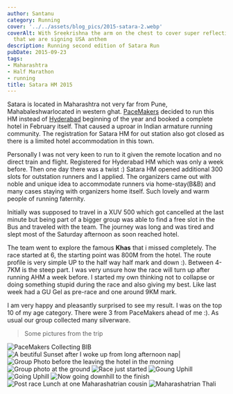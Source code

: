 ```yaml
---
author: Santanu
category: Running
cover: '../../assets/blog_pics/2015-satara-2.webp'
coverAlt: With Sreekrishna the arm on the chest to cover super reflective logo, not
  that we are signing USA anthem
description: Running second edition of Satara Run
pubDate: 2015-09-23
tags:
- Maharashtra
- Half Marathon
- running
title: Satara HM 2015
---
```



Satara is located in Maharashtra not very far from Pune, Mahabaleshwarlocated in western ghat. [PaceMakers](http://www.pace-makers.in/) decided to run this HM instead of [Hyderabad](https://www.airtelhyderabadmarathon.com/) beginning of the year and booked a complete hotel in February itself. That caused a uproar in Indian armature running community. The registration for Satara HM for out station also got closed as there is a limited hotel accommodation in this town.  

Personally I was not very keen to run to it given the remote location and no direct train and flight. Registered for Hyderabad HM which was only a week before. Then one day there was a twist :) Satara HM opened additional 300 slots for outstation runners and I applied. The organizers came out with noble and unique idea to accommodate runners via home-stay(B&B) and many cases staying with organizers home itself. Such lovely and warm people of running faternity.

Initially was supposed to travel in a XUV 500 which got cancelled at the last minute but being part of a bigger group was able to find a free
slot in the Bus and traveled with the team. The journey was long and was tired and slept most of the Saturday afternoon as soon reached hotel.

The team went to explore the famous **Khas** that i missed completely. The race started at 6, the starting point was 800M from the hotel. The
route profile is very simple UP to the half way half mark and down :). Between 4-7KM is the steep part. I was very unsure how the race will
turn up after running AHM a week before. I started my own thinking not to collapse or doing something stupid during the race and also giving my
best. Like last week had a GU Gel as pre-race and one around 9KM mark.

I am very happy and pleasantly surprised to see my result. I was on the top 10 of my age category. There were 3 from PaceMakers ahead of me :).
As usual our group collected many silverware.  




> Some pictures from the trip  

<Image src={satara1} alt="PaceMakers Collecting BIB"/>
<Image src={satara3} alt="A beutiful Sunset after I woke up from long afternoon nap"/>|
<Image src={satara4} alt="Group Photo before the leaving the hotel in the morning"/>
<Image src={satara5} alt="Group photo at the ground"/>
<Image src={satara6} alt="Race just started"/>
<Image src={satara7} alt="Goung Uphill"/>
<Image src={satara8} alt="Going Uphill"/>
<Image src={satara9} alt="Now going downhill to the finish"/>
<Image src={satara10} alt="Post race Lunch at one Maharashatrian cousin"/>
<Image src={satara11} alt="Maharashatrian Thali"/>